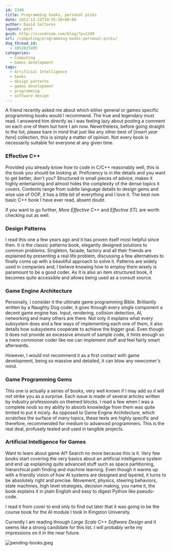 ```yaml
---
id: 2340
title: Programming books, personal picks
date: 2012-12-22T19:55:38+00:00
author: David Saltares
layout: post
guid: http://siondream.com/blog/?p=2340
url: /computing/programming-books-personal-picks/
dsq_thread_id:
  - 1852023495
categories:
  - Computing
  - Games development
tags:
  - Artificial Intelligence
  - books
  - design patterns
  - games development
  - programming
  - software design
---
```


A friend recently asked me about which either general or games specific programming books would I recommend. The true and legendary must read. I answered him directly as I was feeling lazy about posting a comment on each one of them but here I am now. Nevertheless, before going straight to the list, please bare in mind that just like any other best of [*insert year here*] collection, this is simply a matter of opinion. Not every book is necessarily suitable for everyone at any given time.

### Effective C++

Provided you already know how to code in C/C++ reasonably well, this is the book you should be looking at. Proficiency is in the details and you want to get better, don't you? Structured in small pieces of advice, makes it highly entertaining and almost hides the complexity of the dense topics it covers. Contents range from subtle language details to design gems and wise use of OOP, it has a little bit of everything and I love it. The best non basic C++ book I have ever read, absent doubt.

If you want to go further, _More Effective C++_ and _Effective STL_ are worth checking out as well.

### Design Patterns

I read this one a few years ago and it has proven itself most helpful since then. It is the classic patterns book, elegantly designed solutions to common problems. Singleton, facade, factory and all their friends are explained by presenting a real life problem, discussing a few alternatives to finally come up with a beautiful approach to solve it. Patterns are widely used in companies and, I believe knowing how to employ them wisely is paramount to be a good coder. As it is also an item structured book, it becomes quite accessible and allows being used as a consult source.

### Game Engine Architecture

Personally, I consider it the ultimate game programming Bible. Brilliantly written by a Naughty Dog coder, it goes through every single component a decent game engine has. Input, rendering, collision detection, AI, networking and many others are there. Not only it explains what every subsystem does and a few ways of implementing each one of them, it also details how subsystems cooperate to achieve the bigger goal. Even though it does not provide an excessive amount of sample code, it hints enough so a mere commoner coder like me can implement stuff and feel fairly smart afterwards.

However, I would not recommend it as a first contact with game development, being so massive and detailed, it can blow any newcomer's mind.

### Game Programming Gems

This one is actually a series of books, very well known if I may add so it will not strike you as a surprise. Each issue is made of several articles written by industry professionals on themed blocks. I read a few when I was a complete noob so my ability to absorb knowledge from them was quite limited to put it nicely. As opposed to Game Engine Architecture, which scratches the surface of many topics, these texts are highly specific and therefore, recommended for medium to advanced programmers. This is the real deal, profusely tested and used in tangible projects.

### Artificial Intelligence for Games

Want to learn about game AI? Search no more because this is it. Very few books start covering the very basics about an artificial intelligence system and end up explaining quite advanced stuff such as space partitioning, hierarchical path finding and machine learning. Even though it warms up with a friendly vision of how AI systems are designed and layered, it turns to be absolutely right and precise. Movement, physics, steering behaviors, state machines, high level strategies, decision making, you name it, the book explains it in plain English and easy to digest Python like pseudo-code.

I read it from cover to end only to find out later that it was going to be the course book for the AI module I took in Kingston University.

Currently I am reading through _Large Scale C++ Software Design_ and it seems like a strong candidate for this list. I will probably write my impressions on it in the near future.

![pending-books.jpeg](/img/wp/pending-books.webp)
